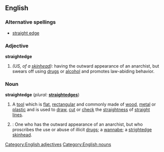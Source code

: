 {{wikipedia}}
==English==

===Alternative spellings===
*[[straight edge]]

===Adjective===
[[Category:English adjectives]]
'''straightedge'''
# ''(US, of a [[skinhead]]):'' having the outward appearance of an anarchist, but swears off using [[drug]]s or [[alcohol]] and promotes law-abiding behavior.

===Noun===
[[Category:English nouns]]
'''straightedge''' (''plural:'' '''[[straightedges]]''')
# A [[tool]] which is [[flat]], [[rectangular]] and commonly made of [[wood]], [[metal]] or [[plastic]] and is used to [[draw]], [[cut]] or [[check]] the [[straightness]] of [[straight line]]s.
# {{cattag|US}}: One who has the outward appearance of an anarchist, but who proscribes the use or abuse of illicit [[drug]]s; a [[wannabe]]; a [[strightedge skinhead]].